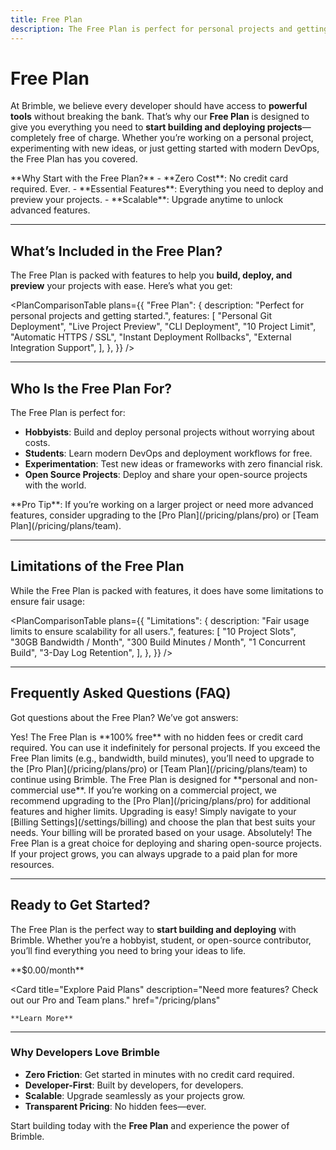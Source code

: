 ```yaml
---
title: Free Plan
description: The Free Plan is perfect for personal projects and getting started with Brimble. Deploy your projects for free with essential features like live previews, CLI deployment, and more.
---
```



# Free Plan

At Brimble, we believe every developer should have access to **powerful tools** without breaking the bank. That’s why our **Free Plan** is designed to give you everything you need to **start building and deploying projects**—completely free of charge. Whether you’re working on a personal project, experimenting with new ideas, or just getting started with modern DevOps, the Free Plan has you covered.

<Callout type="info">
  **Why Start with the Free Plan?**
  - **Zero Cost**: No credit card required. Ever.
  - **Essential Features**: Everything you need to deploy and preview your projects.
  - **Scalable**: Upgrade anytime to unlock advanced features.
</Callout>

---

## What’s Included in the Free Plan?

The Free Plan is packed with features to help you **build, deploy, and preview** your projects with ease. Here’s what you get:

<PlanComparisonTable
  plans={{
    "Free Plan": {
      description: "Perfect for personal projects and getting started.",
      features: [
        "Personal Git Deployment",
        "Live Project Preview",
        "CLI Deployment",
        "10 Project Limit",
        "Automatic HTTPS / SSL",
        "Instant Deployment Rollbacks",
        "External Integration Support",
      ],
    },
  }}
/>

---

## Who Is the Free Plan For?

The Free Plan is perfect for:
- **Hobbyists**: Build and deploy personal projects without worrying about costs.
- **Students**: Learn modern DevOps and deployment workflows for free.
- **Experimentation**: Test new ideas or frameworks with zero financial risk.
- **Open Source Projects**: Deploy and share your open-source projects with the world.

<Callout type="tip">
  **Pro Tip**: If you’re working on a larger project or need more advanced features, consider upgrading to the [Pro Plan](/pricing/plans/pro) or [Team Plan](/pricing/plans/team).
</Callout>

---

## Limitations of the Free Plan

While the Free Plan is packed with features, it does have some limitations to ensure fair usage:

<PlanComparisonTable
  plans={{
    "Limitations": {
      description: "Fair usage limits to ensure scalability for all users.",
      features: [
        "10 Project Slots",
        "30GB Bandwidth / Month",
        "300 Build Minutes / Month",
        "1 Concurrent Build",
        "3-Day Log Retention",
      ],
    },
  }}
/>

---

## Frequently Asked Questions (FAQ)

Got questions about the Free Plan? We’ve got answers:

<Accordions>
  <Accordion title="Is the Free Plan really free?" id="free-plan-cost">
    Yes! The Free Plan is **100% free** with no hidden fees or credit card required. You can use it indefinitely for personal projects.
  </Accordion>

  <Accordion title="What happens if I exceed the Free Plan limits?" id="exceed-limits">
    If you exceed the Free Plan limits (e.g., bandwidth, build minutes), you’ll need to upgrade to the [Pro Plan](/pricing/plans/pro) or [Team Plan](/pricing/plans/team) to continue using Brimble.
  </Accordion>

  <Accordion title="Can I use the Free Plan for commercial projects?" id="commercial-use">
    The Free Plan is designed for **personal and non-commercial use**. If you’re working on a commercial project, we recommend upgrading to the [Pro Plan](/pricing/plans/pro) for additional features and higher limits.
  </Accordion>

  <Accordion title="How do I upgrade from the Free Plan?" id="upgrade-free-plan">
    Upgrading is easy! Simply navigate to your [Billing Settings](/settings/billing) and choose the plan that best suits your needs. Your billing will be prorated based on your usage.
  </Accordion>

  <Accordion title="Can I use the Free Plan for open-source projects?" id="open-source">
    Absolutely! The Free Plan is a great choice for deploying and sharing open-source projects. If your project grows, you can always upgrade to a paid plan for more resources.
  </Accordion>
</Accordions>

---

## Ready to Get Started?

The Free Plan is the perfect way to **start building and deploying** with Brimble. Whether you’re a hobbyist, student, or open-source contributor, you’ll find everything you need to bring your ideas to life.

<Cards>
  <Card
    title="Get Started for Free"
    description="Sign up and deploy your first project in minutes."
    href="/signup"
  >
    **$0.00/month**
  </Card>

  <Card
    title="Explore Paid Plans"
    description="Need more features? Check out our Pro and Team plans."
    href="/pricing/plans"
  >
    **Learn More**
  </Card>
</Cards>

---

### Why Developers Love Brimble

- **Zero Friction**: Get started in minutes with no credit card required.
- **Developer-First**: Built by developers, for developers.
- **Scalable**: Upgrade seamlessly as your projects grow.
- **Transparent Pricing**: No hidden fees—ever.

Start building today with the **Free Plan** and experience the power of Brimble. 